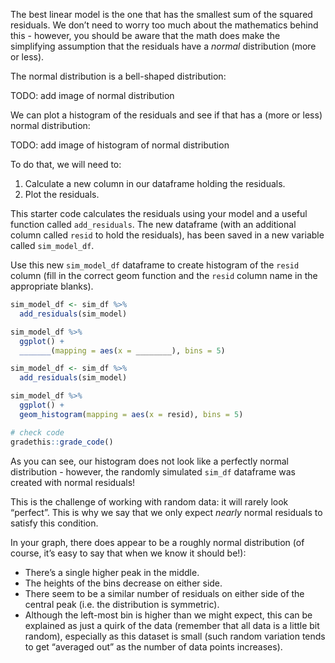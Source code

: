 The best linear model is the one that has the smallest sum of the squared residuals. We don't need to worry too much about the mathematics behind this - however, you should be aware that the math does make the simplifying assumption that the residuals have a *normal* distribution (more or less).

The normal distribution is a bell-shaped distribution:

TODO: add image of normal distribution

<!-- ```{r} -->
<!-- knitr::include_graphics("images/Normal_Distribution_NIST.gif") -->
<!-- ``` -->

We can plot a histogram of the residuals and see if that has a (more or less) normal distribution:

TODO: add image of histogram of normal distribution

<!-- ```{r} -->
<!-- knitr::include_graphics("images/hist_normal_dist_wikipedia.png") -->
<!-- ``` -->

To do that, we will need to:

1) Calculate a new column in our dataframe holding the residuals.
2) Plot the residuals.


This starter code calculates the residuals using your model and a useful function called `add_residuals`. The new dataframe (with an additional column called `resid` to hold the residuals), has been saved in a new variable called `sim_model_df`.

<p class="comment3">
Use this new `sim_model_df` dataframe to create histogram of the `resid` column (fill in the correct geom function and the `resid` column name in the appropriate blanks).
</p>

```r
sim_model_df <- sim_df %>%
  add_residuals(sim_model)

sim_model_df %>%
  ggplot() +
  _______(mapping = aes(x = ________), bins = 5)
```

```r
sim_model_df <- sim_df %>%
  add_residuals(sim_model)

sim_model_df %>%
  ggplot() +
  geom_histogram(mapping = aes(x = resid), bins = 5)
```

```r
# check code
gradethis::grade_code()
```

As you can see, our histogram does not look like a perfectly normal distribution - however, the randomly simulated `sim_df` dataframe was created with normal residuals! 

This is the challenge of working with random data: it will rarely look "perfect". This is why we say that we only expect *nearly* normal residuals to satisfy this condition. 

In your graph, there does appear to be a roughly normal distribution (of course, it's easy to say that when we know it should be!): 

* There's a single higher peak in the middle.
* The heights of the bins decrease on either side.
* There seem to be a similar number of residuals on either side of the central peak (i.e. the distribution is symmetric).
* Although the left-most bin is higher than we might expect, this can be explained as just a quirk of the data (remember that all data is a little bit random), especially as this dataset is small (such random variation tends to get "averaged out" as the number of data points increases).
